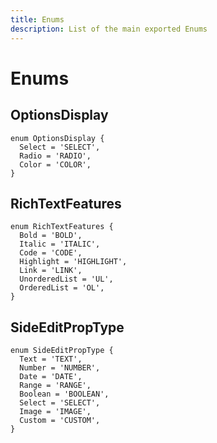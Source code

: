 ```yaml
---
title: Enums
description: List of the main exported Enums
---
```


# Enums

## OptionsDisplay

```tsx
enum OptionsDisplay {
  Select = 'SELECT',
  Radio = 'RADIO',
  Color = 'COLOR',
}
```

## RichTextFeatures

```tsx
enum RichTextFeatures {
  Bold = 'BOLD',
  Italic = 'ITALIC',
  Code = 'CODE',
  Highlight = 'HIGHLIGHT',
  Link = 'LINK',
  UnorderedList = 'UL',
  OrderedList = 'OL',
}
```

## SideEditPropType

```tsx
enum SideEditPropType {
  Text = 'TEXT',
  Number = 'NUMBER',
  Date = 'DATE',
  Range = 'RANGE',
  Boolean = 'BOOLEAN',
  Select = 'SELECT',
  Image = 'IMAGE',
  Custom = 'CUSTOM',
}
```
